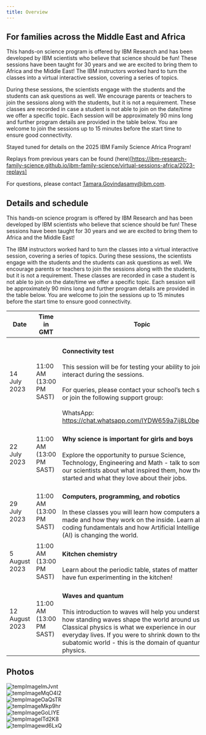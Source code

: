 ```yaml
---
title: Overview
---
```


## For families across the Middle East and Africa

This hands-on science program is offered by IBM Research and has been developed by IBM scientists who believe that science should be fun! These sessions have been taught for 30 years and we are excited to bring them to Africa and the Middle East!
The IBM instructors worked hard to turn the classes into a virtual interactive session, covering a series of topics. 

During these sessions, the scientists engage with the students and the students can ask questions as well. We encourage parents or teachers to join the sessions along with the students, but it is not a requirement. These classes are recorded in case a student is not able to join on the date/time we offer a specific topic. Each session will be approximately 90 mins long and further program details are provided in the table below. You are welcome to join the sessions up to 15 minutes before the start time to ensure good connectivity.

Stayed tuned for details on the 2025 IBM Family Science Africa Program!

Replays from previous years can be found (here)[https://ibm-research-family-science.github.io/ibm-family-science/virtual-sessions-africa/2023-replays]

For questions, please contact Tamara.Govindasamy@ibm.com.

## Details and schedule

This hands-on science program is offered by IBM Research and has been developed by IBM scientists who believe that science should be fun! These sessions have been taught for 30 years and we are excited to bring them to Africa and the Middle East!

The IBM instructors worked hard to turn the classes into a virtual interactive session, covering a series of topics.  During these sessions, the scientists engage with the students and the students can ask questions as well. We encourage parents or teachers to join the sessions along with the students, but it is not a requirement. These classes are recorded in case a student is not able to join on the date/time we offer a specific topic. Each session will be approximately 90 mins long and further program details are provided in the table below. You are welcome to join the sessions up to 15 minutes before the start time to ensure good connectivity.

| Date | Time in GMT | Topic |
| --- | --- | --- |
| 14 July 2023 | 11:00 AM (13:00 PM SAST) | <h4>Connectivity test</h4> This session will be for testing your ability to join and interact during the sessions.<br /><br /> For queries, please contact your school’s tech support, or join the following support group:<br /><br />WhatsApp: <br />https://chat.whatsapp.com/IYDW659a7ij8L0begPa2KJ |
| 22 July 2023 | 11:00 AM (13:00 PM SAST) | <h4>Why science is important for girls and boys</h4> Explore the opportunity to pursue Science, Technology, Engineering and Math - talk to some of our scientists about what inspired them, how they got started and what they love about their jobs.|
| 29 July 2023 | 11:00 AM (13:00 PM SAST) | <h4>Computers, programming, and robotics</h4> In these classes you will learn how computers are made and how they work on the inside. Learn about coding fundamentals and how Artificial Intelligence (AI) is changing the world. |
| 5 August 2023 | 11:00 AM (13:00 PM SAST) | <h4>Kitchen chemistry</h4>Learn about the periodic table, states of matter and have fun experimenting in the kitchen!|
| 12 August 2023 | 11:00 AM (13:00 PM SAST) | <h4>Waves and quantum</h4> This introduction to waves will help you understand how standing waves shape the world around us. Classical physics is what we experience in our everyday lives. If you were to shrink down to the subatomic world - this is the domain of quantum physics.|

## Photos

![tempImageImJvnt](https://github.com/user-attachments/assets/2b85bbb1-38fb-497b-a570-7695b9a5a231) <br/>
![tempImageMqO4I2](https://github.com/user-attachments/assets/797e17d6-0566-4891-816e-8c7fe888ad2e) <br/>
![tempImageOaQsTR](https://github.com/user-attachments/assets/238380d4-e1e1-4a66-9180-907c70b33201) <br/>
![tempImageMkp9hr](https://github.com/user-attachments/assets/d1695822-2610-4c56-99c7-9da38a1c53dc) <br/>
![tempImageGoLIYE](https://github.com/user-attachments/assets/4d9ce1f0-5c11-4833-b9e9-b2070e9b04a9) <br/>
![tempImagelTd2K8](https://github.com/user-attachments/assets/d0dae4cd-1d49-4c49-ada9-01313eb4d5ee) <br/>
![tempImagewd6LxQ](https://github.com/user-attachments/assets/8599f2df-e5f3-48b8-b15e-676f207a930f) <br/>

